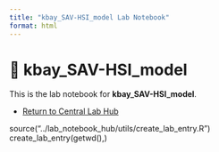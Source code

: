 ```yaml
---
title: "kbay_SAV-HSI_model Lab Notebook"
format: html
---
```


# 📘 kbay_SAV-HSI_model

This is the lab notebook for **kbay_SAV-HSI_model**.

-   [Return to Central Lab Hub](../../lab_notebook_hub/index.qmd)

source("../lab_notebook_hub/utils/create_lab_entry.R")
create_lab_entry(getwd(),)

